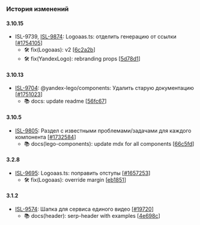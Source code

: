 ### История изменений

#### 3.10.15
- ISL-9739, [ISL-9874](https://st.yandex-team.ru/ISL-9874): Logoaas.ts: отделить генерацию от ссылки [[#1754105](https://a.yandex-team.ru/review/1754105)]
  - 🛠 fix(Logoaas): v2 [[6c2a2b](https://github.yandex-team.ru/search-interfaces/frontend/commit/6c2a2bcc13f7d4eb6ad31350db9525d8083841b7)]
  - 🛠 fix(YandexLogo): rebranding props [[5d78d1](https://github.yandex-team.ru/search-interfaces/frontend/commit/5d78d122fdbdb78eba05dd673ed5cc9a29b89c2a)]


#### 3.10.13
- [ISL-9704](https://st.yandex-team.ru/ISL-9704): @yandex-lego/components: Удалить старую документацию [[#1751023](https://a.yandex-team.ru/review/1751023)]
  - 📚 docs: update readme [[56fc67](https://github.yandex-team.ru/search-interfaces/frontend/commit/56fc67984ff681c3ade222be6c306d95b556dc46)]


#### 3.10.5
- [ISL-9805](https://st.yandex-team.ru/ISL-9805): Раздел с известными проблемами/задачами для каждого компонента [[#1732584](https://a.yandex-team.ru/review/1732584)]
  - 📚 docs(lego-components): update mdx for all components [[66c5fd](https://github.yandex-team.ru/search-interfaces/frontend/commit/66c5fd12bba1e1a3ec46d6f8e6717844ba17b40e)]


#### 3.2.8
- [ISL-9695](https://st.yandex-team.ru/ISL-9695): Logoaas.ts: поправить отступы [[#1657253](https://a.yandex-team.ru/review/1657253)]
  - 🛠 fix(Logoaas): override margin [[eb1851](https://github.yandex-team.ru/search-interfaces/frontend/commit/eb1851fde9f1e8f31f30ba3595c1104882619e33)]


#### 3.1.2
- [ISL-9574](https://st.yandex-team.ru/ISL-9574): Шапка для сервиса единого видео [[#19720](https://github.yandex-team.ru/search-interfaces/frontend/pull/19720)]
  - 📚 docs(header): serp-header with examples [[4e698c](https://github.yandex-team.ru/search-interfaces/frontend/commit/4e698ce0afac00b4c379dedacda100d027536da5)]
